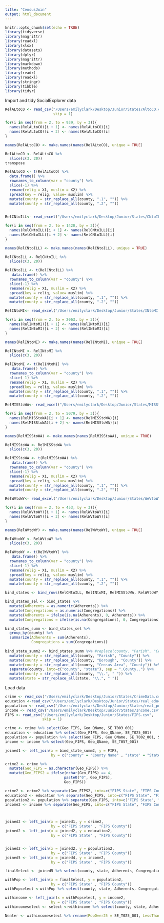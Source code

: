```yaml
---
title: "CensusJoin"
output: html_document
---
```


```r
knitr::opts_chunk$set(echo = TRUE)
library(tidyverse)
library(magrittr)
library(readxl)
library(xlsx)
library(datasets)
library(dplyr)
library(magrittr)
library(markdown)
library(methods)
library(readr)
library(readxl)
library(stringr)
library(tibble)
library(tidyr)

```

Import and tidy SocialExplorer data


```r

RelALtoCO <- read_csv("/Users/emilyclark/Desktop/Junior/States/AltoCO.csv",
                      skip = 1)

for(i in seq(from = 2, to = 939, by = 3)){
  names(RelALtoCO)[i + 1] <- names(RelALtoCO)[i]
  names(RelALtoCO)[i + 2] <- names(RelALtoCO)[i]
}

names(RelALtoCO) <- make.names(names(RelALtoCO), unique = TRUE)

RelALtoCO <- RelALtoCO %>% 
  slice(c(3, 20))
transpose

RelALtoCO <- t(RelALtoCO) %>%
  data.frame() %>% 
  rownames_to_column(var = "county") %>%
  slice(-1) %>% 
  rename(relig = X1, muslim = X2) %>%
  spread(key = relig, value= muslim) %>%
  mutate(county = str_replace_all(county, ".1", "")) %>% 
  mutate(county = str_replace_all(county, ".2", ""))
  


```



```r

RelCNtoILL<- read_excel("/Users/emilyclark/Desktop/Junior/States/CNtoILL.xlsx", skip = 1, sheet = "Sheet1")

for(i in seq(from = 2, to = 1420, by = 3)){
  names(RelCNtoILL)[i + 1] <- names(RelCNtoILL)[i]
  names(RelCNtoILL)[i + 2] <- names(RelCNtoILL)[i]
}

names(RelCNtoILL) <- make.names(names(RelCNtoILL), unique = TRUE)

RelCNtoILL <- RelCNtoILL %>% 
  slice(c(3, 20))

RelCNtoILL <- t(RelCNtoILL) %>%
   data.frame() %>% 
  rownames_to_column(var = "county") %>%
  slice(-1) %>% 
  rename(relig = X1, muslim = X2) %>%
  spread(key = relig, value= muslim) %>%
  mutate(county = str_replace_all(county, ".1", "")) %>% 
  mutate(county = str_replace_all(county, ".2", "")) 
```

```r
RelINtoMI<- read_excel("/Users/emilyclark/Desktop/Junior/States/INtoMI.xlsx", skip = 1, sheet = "Sheet1")

for(i in seq(from = 2, to = 2063, by = 3)){
  names(RelINtoMI)[i + 1] <- names(RelINtoMI)[i]
  names(RelINtoMI)[i + 2] <- names(RelINtoMI)[i]
}

names(RelINtoMI) <- make.names(names(RelINtoMI), unique = TRUE)

RelINtoMI <- RelINtoMI %>% 
  slice(c(3, 20))

RelINtoMI <- t(RelINtoMI) %>%
   data.frame() %>% 
  rownames_to_column(var = "county") %>%
  slice(-1) %>% 
  rename(relig = X1, muslim = X2) %>%
  spread(key = relig, value= muslim) %>%
  mutate(county = str_replace_all(county, ".1", "")) %>% 
  mutate(county = str_replace_all(county, ".2", "")) 

```


```r
RelMISStoWA<- read_excel("/Users/emilyclark/Desktop/Junior/States/MISStoWA.xlsx", skip = 1, sheet = "Sheet1")

for(i in seq(from = 2, to = 5079, by = 3)){
  names(RelMISStoWA)[i + 1] <- names(RelMISStoWA)[i]
  names(RelMISStoWA)[i + 2] <- names(RelMISStoWA)[i]
}

names(RelMISStoWA) <- make.names(names(RelMISStoWA), unique = TRUE)

RelMISStoWA <- RelMISStoWA %>% 
  slice(c(3, 20))

RelMISStoWA <- t(RelMISStoWA) %>%
   data.frame() %>% 
  rownames_to_column(var = "county") %>%
  slice(-1) %>% 
  rename(relig = X1, muslim = X2) %>%
  spread(key = relig, value= muslim) %>%
  mutate(county = str_replace_all(county, ".1", "")) %>% 
  mutate(county = str_replace_all(county, ".2", "")) 

```

```r
RelWVtoWY<- read_excel("/Users/emilyclark/Desktop/Junior/States/WeVtoWY.xlsx", skip = 1, sheet = "Sheet1")

for(i in seq(from = 2, to = 453, by = 3)){
  names(RelWVtoWY)[i + 1] <- names(RelWVtoWY)[i]
  names(RelWVtoWY)[i + 2] <- names(RelWVtoWY)[i]
}

names(RelWVtoWY) <- make.names(names(RelWVtoWY), unique = TRUE)

RelWVtoWY <- RelWVtoWY %>% 
  slice(c(3, 20))

RelWVtoWY <- t(RelWVtoWY) %>%
   data.frame() %>% 
  rownames_to_column(var = "county") %>%
  slice(-1) %>% 
  rename(relig = X1, muslim = X2) %>%
  spread(key = relig, value= muslim) %>%
  mutate(county = str_replace_all(county, ".1", "")) %>% 
  mutate(county = str_replace_all(county, ".2", "")) 

```



```r

bind_states <- bind_rows(RelCNtoILL, RelINtoMI, RelMISStoWA, RelWVtoWY, RelALtoCO)

bind_states_sel <- bind_states %>% 
  mutate(Adherents = as.numeric(Adherents)) %>% 
  mutate(Congregations = as.numeric(Congregations)) %>% 
  mutate(Adherents = ifelse(is.na(Adherents), 0, Adherents)) %>% 
  mutate(Congregations = ifelse(is.na(Congregations), 0, Congregations))

bind_states_summ <- bind_states_sel %>% 
  group_by(county) %>% 
  summarize(Adherents = sum(Adherents),
            Congregations = sum(Congregations))
  
bind_state_summ2 <- bind_states_summ %>% #replace(county, "Parish", "County")
  mutate(county = str_replace_all(county, "Parish", "County")) %>%
  mutate(county = str_replace_all(county, "Borough", "County")) %>%
  mutate(county = str_replace_all(county, "Census Area", "County")) %>%
  separate(county, into=c("county", "state"), sep = ".County..") %>% 
  mutate(county = str_replace_all(county, "\\.", " ")) %>%
  mutate(state = str_replace_all(state, "\\.", " "))


```

Load data

```r
crime <- read_csv("/Users/emilyclark/Desktop/Junior/States/CrimeData.csv")
education <-read_csv("/Users/emilyclark/Desktop/Junior/States/real_education.csv")
population <- read_csv("/Users/emilyclark/Desktop/Junior/States/real_pop.csv")
income <- read_csv("/Users/emilyclark/Desktop/Junior/States/Income.csv")
FIPS <- read_csv("/Users/emilyclark/Desktop/Junior/States/FIPS.csv",
                 skip = 1)

```

```r
crime <- crime %>% select(Geo_FIPS, Geo_QName, SE_T003_001)
education <- education %>% select(Geo_FIPS, Geo_QName, SE_T025_001)
population <- population %>% select(Geo_FIPS, Geo_QName, SE_T002_001, SE_T002_002)
income <- income %>% select(Geo_FIPS, Geo_QName, SE_T057_001)


```



```r
joined1 <- left_join(x = bind_state_summ2, y = FIPS, 
                     by = c("county" = "County Name" , "state" = "State"))

crime2 <- crime %>%
  mutate(Geo_FIPS = as.character(Geo_FIPS)) %>% 
  mutate(Geo_FIPS2 = ifelse(nchar(Geo_FIPS) == 4,
                           paste0("0", Geo_FIPS),
                           Geo_FIPS))

crime2 <- crime2 %>% separate(Geo_FIPS2, into=c("FIPS State", "FIPS County"), sep = 2, remove = TRUE)
education2 <- education %>% separate(Geo_FIPS, into=c("FIPS State", "FIPS County"), sep = 2, remove = TRUE)
population2 <- population %>% separate(Geo_FIPS, into=c("FIPS State", "FIPS County"), sep = 2, remove = TRUE)
income2 <- income %>% separate(Geo_FIPS, into=c("FIPS State", "FIPS County"), sep = 2, remove = TRUE)




```

```r
joined2 <- left_join(x = joined1, y = crime2, 
                     by = c("FIPS State" , "FIPS County"))
joined2 <- left_join(x = joined2, y = education2, 
                     by = c("FIPS State" , "FIPS County"))


joined2 <- left_join(x = joined2, y = population2, 
                     by = c("FIPS State" , "FIPS County"))
joined5 <- left_join(x = joined4, y = income2, 
                     by = c("FIPS State" , "FIPS County"))


```


```r

finalSelect <- joined5 %>% select(county, state, Adherents, Congregations, `FIPS State`, `FIPS County`, Geo_FIPS, SE_T003_001, SE_T025_001, SE_T025_002)

withPop <- left_join(x = finalSelect, y = population2, 
                     by = c("FIPS State" , "FIPS County"))
withPopselect <-withPop %>% select(county, state, Adherents, Congregations, `FIPS State`, `FIPS County`, Geo_FIPS, SE_T003_001, SE_T025_001, SE_T025_002, SE_T002_001, SE_T002_002)

withincome <- left_join(x = withPopselect, y = income2, 
                     by = c("FIPS State" , "FIPS County"))
withincomeselect <- select <-withincome %>% select(county, state, Adherents, Congregations, `FIPS State`, `FIPS County`, Geo_FIPS, SE_T003_001, SE_T025_001, SE_T025_002, SE_T002_001, SE_T002_002, SE_T057_001)
```

```r

Neater <- withincomeselect %>% rename(PopOver25 = SE_T025_001, LessThanHS25yrs = SE_T025_002, NumViolentCrime = SE_T003_001, TotalPop = SE_T002_001, PopDens = SE_T002_002, MedIncome = SE_T057_001 ) 
```
